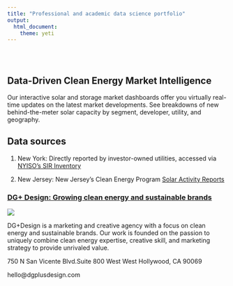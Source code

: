 ```yaml
---
title: "Professional and academic data science portfolio"
output: 
  html_document:
    theme: yeti
---
```


<style type="text/css">
.title {
  display: none;
}

#getting-started img {
  margin-right: 10px;
}

</style>

<div class="row" style="padding-top: 30px;">
<div class="col-sm-6">

# **Data-Driven Clean Energy Market Intelligence**

Our interactive solar and storage market dashboards offer you virtually real-time updates on the latest market developments. See breakdowns of new behind-the-meter solar capacity by segment, developer, utility, and geography.

## Data sources

1. New York: Directly reported by investor-owned utilities, accessed via [NYISO's SIR Inventory](https://www3.dps.ny.gov/W/PSCWeb.nsf/All/286D2C179E9A5A8385257FBF003F1F7E)

2. New Jersey: New Jersey's Clean Energy Program [Solar Activity Reports](https://njcleanenergy.com/renewable-energy/project-activity-reports/project-activity-reports)


</div>
<div class="col-sm-6">

### [DG+ Design: Growing clean energy and sustainable brands](https://www.dgplusdesign.com/)

![](images/logo_2.png)

DG+Design is a marketing and creative agency with a focus on clean energy and sustainable brands. Our work is founded on the passion to uniquely combine clean energy expertise, creative skill, and marketing strategy to provide unrivaled value.

750 N San Vicente Blvd.Suite 800 West
West Hollywood, CA 90069

hello@dgplusdesign.com

</a>
</div>
